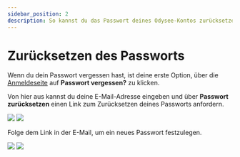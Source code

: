 ---
sidebar_position: 2
description: So kannst du das Passwort deines Odysee-Kontos zurücksetzen.
---

# Zurücksetzen des Passworts

Wenn du dein Passwort vergessen hast, ist deine erste Option, über die [Anmeldeseite](https://odysee.com/$/signin) auf **Passwort vergessen?** zu klicken.

Von hier aus kannst du deine E-Mail-Adresse eingeben und über  **Passwort zurücksetzen** einen Link zum Zurücksetzen deines Passworts anfordern.

![](/img/de/password_reset_dark.png#dark)
![](/img/de/password_reset_light.png#light)

Folge dem Link in der E-Mail, um ein neues Passwort festzulegen.

![](/img/de/set_new_password_dark.png#dark)
![](/img/de/set_new_password_light.png#light)
